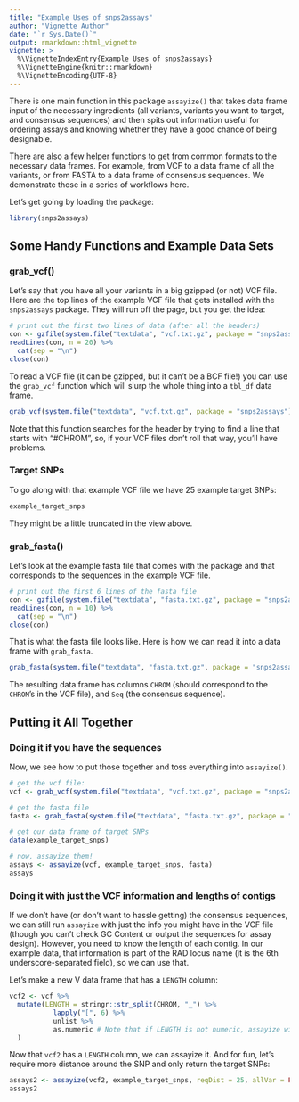 ```yaml
---
title: "Example Uses of snps2assays"
author: "Vignette Author"
date: "`r Sys.Date()`"
output: rmarkdown::html_vignette
vignette: >
  %\VignetteIndexEntry{Example Uses of snps2assays}
  %\VignetteEngine{knitr::rmarkdown}
  %\VignetteEncoding{UTF-8}
---
```


There is one main function in this package `assayize()` that takes data frame input
of the necessary ingredients (all variants, variants you want to target, and 
consensus sequences) and then spits out information useful for ordering assays
and knowing whether they have a good chance of being designable.

There are also a few helper functions to get from common formats to the necessary data frames.
For example, from VCF to a data frame of all the variants, or from FASTA to a data frame
of consensus sequences.  We demonstrate those in a series of workflows here.

Let's get going by loading the package:
```r
library(snps2assays)
```

## Some Handy Functions and Example Data Sets

### grab_vcf()
Let's say that you have all your variants in a big gzipped (or not) VCF file.  Here are the
top lines of the example VCF file that gets installed with the `snps2assays` package. They will
run off the page, but you get the idea:
```r
# print out the first two lines of data (after all the headers)
con <- gzfile(system.file("textdata", "vcf.txt.gz", package = "snps2assays"))
readLines(con, n = 20) %>%
  cat(sep = "\n")
close(con)
```

To read a VCF file (it can be gzipped, but it can't be a BCF file!) you can use the `grab_vcf` function
which will slurp the whole thing into a `tbl_df` data frame.  
```r
grab_vcf(system.file("textdata", "vcf.txt.gz", package = "snps2assays"))
```
Note that this function searches for 
the header by trying to find a line that starts with "#CHROM", so, if your VCF files don't
roll that way, you'll have problems.  

### Target SNPs
To go along with that example VCF file we have 25 example target SNPs:
```r
example_target_snps
```
They might be a little truncated in the view above.

### grab_fasta()
Let's look at the example fasta file that comes with the package 
and that corresponds to the sequences in 
the example VCF file.
```r
# print out the first 6 lines of the fasta file
con <- gzfile(system.file("textdata", "fasta.txt.gz", package = "snps2assays"))
readLines(con, n = 10) %>%
  cat(sep = "\n")
close(con)
```

That is what the fasta file looks like.  Here is how we can read it into a data frame
with `grab_fasta`.
```r
grab_fasta(system.file("textdata", "fasta.txt.gz", package = "snps2assays"))
```
The resulting data frame has columns `CHROM` (should correspond to the `CHROM`'s in the VCF file),
and `Seq` (the consensus sequence).


## Putting it All Together

### Doing it if you have the sequences
Now, we see how to put those together and toss everything into `assayize()`.
```r
# get the vcf file:
vcf <- grab_vcf(system.file("textdata", "vcf.txt.gz", package = "snps2assays"))

# get the fasta file
fasta <- grab_fasta(system.file("textdata", "fasta.txt.gz", package = "snps2assays"))

# get our data frame of target SNPs
data(example_target_snps)

# now, assayize them!
assays <- assayize(vcf, example_target_snps, fasta)
assays
```


### Doing it with just the VCF information and lengths of contigs

If we don't have (or don't want to hassle getting) the consensus sequences, we can
still run `assayize` with just the info you might have in the VCF file (though you can't
check GC Content or output the sequences for assay design).   However, you need to
know the length of each contig.  In our example data, that information is part
of the RAD locus name (it is the 6th underscore-separated field), so we can use that.

Let's make a new V data frame that has a `LENGTH` column:
```r
vcf2 <- vcf %>%
  mutate(LENGTH = stringr::str_split(CHROM, "_") %>%
           lapply("[", 6) %>%
           unlist %>%
           as.numeric # Note that if LENGTH is not numeric, assayize will throw an error!
  )
```

Now that `vcf2` has a `LENGTH` column, we can assayize it.
And for fun, let's require more distance around the SNP
and only return the target SNPs:
```r
assays2 <- assayize(vcf2, example_target_snps, reqDist = 25, allVar = FALSE)
assays2
```
